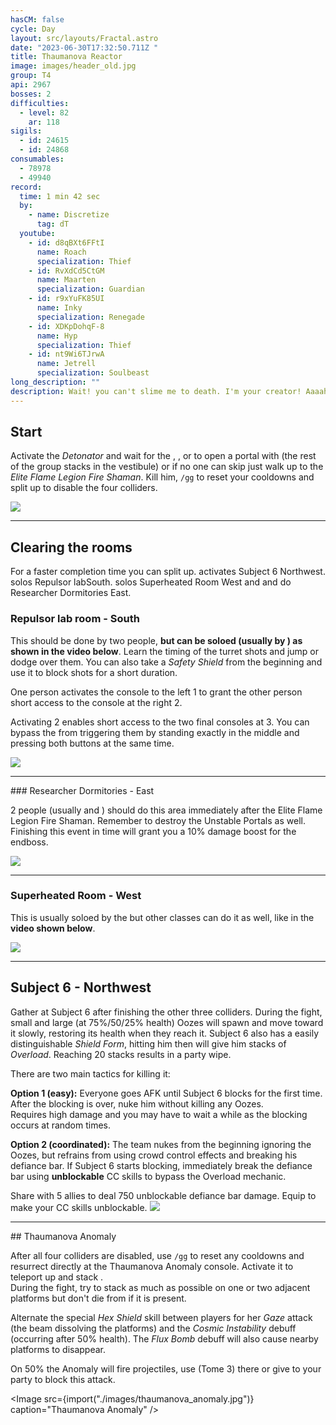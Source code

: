 ```yaml
---
hasCM: false
cycle: Day
layout: src/layouts/Fractal.astro
date: "2023-06-30T17:32:50.711Z "
title: Thaumanova Reactor
image: images/header_old.jpg
group: T4
api: 2967
bosses: 2
difficulties:
  - level: 82
    ar: 118
sigils:
  - id: 24615
  - id: 24868
consumables:
  - 78978
  - 49940
record:
  time: 1 min 42 sec
  by:
    - name: Discretize
      tag: dT
  youtube:
    - id: d8qBXt6FFtI
      name: Roach
      specialization: Thief
    - id: RvXdCd5CtGM
      name: Maarten
      specialization: Guardian
    - id: r9xYuFK85UI
      name: Inky
      specialization: Renegade
    - id: XDKpDohqF-8
      name: Hyp
      specialization: Thief
    - id: nt9Wi6TJrwA
      name: Jetrell
      specialization: Soulbeast
long_description: ""
description: Wait! you can't slime me to death. I'm your creator! Aaaah!
---
```


<Grid>
<GridItem xs="12" sm="8">

## Start

Activate the _Detonator_ and wait for the <Specialization name="Renegade"/>, <Specialization name="Weaver"/>, <Specialization name="Guardian"/> or <Specialization name="Daredevil"/> to open a portal with <Item id="78978"/> (the rest of the group stacks <Boon name="Might"/> in the vestibule) or if no one can skip just walk up to the _Elite Flame Legion Fire Shaman_. Kill him, `/gg` to reset your cooldowns and split up to disable the four colliders.

<Tabs>
<Tab specialization="Renegade">
<ProfessionVideo title="First skip" profession="Revenant" src="lEdoox14vME"/>
</Tab>

<Tab specialization="Weaver">
<ProfessionVideo title="First skip" profession="Weaver" timestamp="8" src="OjUvCp2h_04"/>
</Tab>

<Tab specialization="Guardian">
<ProfessionVideo title="First skip" profession="Guardian" timestamp="480" src="MmJTsOhdQeo"/>
</Tab>

<Tab specialization="Daredevil">
<ProfessionVideo title="First skip" profession="Thief" timestamp="217" src="Alpgs_GaZV0"/>
</Tab>
</Tabs>
</GridItem>

<GridItem xs="12" sm="4">
<Image src={import("./images/fire_shaman.jpg")} caption="The Elite Flame Legion Fire Shaman" />
</GridItem>

</Grid>

---

## Clearing the rooms

<Grid>
<GridItem xs="12" sm="12">

<Warning>
For a faster completion time you can split up. <Specialization name="Berserker"/> activates Subject 6 <Label>Northwest</Label>. <Specialization name="Guardian"/> solos Repulsor lab<Label>South</Label>. <Specialization name="Weaver"/> solos Superheated Room <Label>West</Label> and <Specialization name="Renegade"/> and <Specialization name="Soulbeast"/> do Researcher Dormitories <Label>East</Label>.
</Warning>
</GridItem>

<GridItem sm="6">

### Repulsor lab room - South

This should be done by two people, **but can be soloed (usually by <Specialization name="Guardian"/>) as shown in the video below**. Learn the timing of the turret shots and jump or dodge over them. You can also take a _Safety Shield_ from the beginning and use it to block shots for a short duration.

One person activates the console to the left <Label>1</Label> to grant the other person short access to the console at the right <Label>2</Label>.

Activating <Label>2</Label> enables short access to the two final consoles at <Label>3</Label>. You can bypass the <Condition name="Immobile"/> from triggering them by standing exactly in the middle and pressing both buttons at the same time.

<ProfessionVideo title="Repulsor lab solo (any class)" profession="Guardian" timestamp="545" src="MmJTsOhdQeo"/>
</GridItem>

<GridItem sm="6">
<Image src={import("./images/turret_room.jpg")} caption="Golems patrol in the turret room" />
</GridItem>
</Grid>

---

<Grid>
<GridItem sm="8">
### Researcher Dormitories - East

2 people (usually <Specialization name="Renegade"/> and <Specialization name="Soulbeast"/>) should do this area immediately after the Elite Flame Legion Fire Shaman. Remember to destroy the Unstable Portals as well. Finishing this event in time will grant you a 10% damage boost for the endboss.
</GridItem>

<GridItem sm="4">
<Image src={import("./images/researcher_dormitories.jpg")} caption="The Reasearcher Dormitories" />

<GifPlayer sourceId="thaumanova-reactor-kill-door" caption="Destroy the doors and portals"/>
</GridItem>
</Grid>

---

<Grid>
<GridItem sm="8">

### Superheated Room - West

This is usually soloed by the <Specialization name="Weaver"/> but other classes can do it as well, like in the **video shown below**.

<Tabs>
<Tab specialization="Renegade">
<ProfessionVideo title="Heatroom solo" profession="Renegade" timestamp="0" src="jfat_6yDqV4"/>
</Tab>

<Tab specialization="Weaver">
<ProfessionVideo title="Heatroom solo" profession="Weaver" timestamp="28" src="OjUvCp2h_04"/>
</Tab>

<Tab specialization="Guardian">
<ProfessionVideo title="Heatroom solo" profession="Guardian" timestamp="519" src="MmJTsOhdQeo"/>
</Tab>

<Tab specialization="Soulbeast">
<ProfessionVideo title="Heatroom solo" profession="Soulbeast" timestamp="152" src="3Zc_ZJqPD0s"/>
</Tab>

<Tab specialization="Berserker">
<ProfessionVideo title="Heatroom solo" profession="Berserker" timestamp="160" src="REnmbN7sZFQ"/>
</Tab>

<Tab specialization="Daredevil">
<ProfessionVideo title="Heatroom solo" profession="Daredevil" timestamp="241" src="Alpgs_GaZV0"/>
</Tab>
</Tabs>
</GridItem>

<GridItem sm="4">
<Image src={import("./images/superheated_room.jpg")} caption="Superheated Room" />
</GridItem>
</Grid>

---

<Grid>
<GridItem>

## Subject 6 - Northwest

Gather at Subject 6 after finishing the other three colliders. During the fight, small and large (at 75%/50/25% health) Oozes will spawn and move toward it slowly, restoring its health when they reach it. Subject 6 also has a easily distinguishable _Shield Form_, hitting him then will give him stacks of _Overload_. Reaching 20 stacks results in a party wipe.

There are two main tactics for killing it:

**Option 1 (easy):** Everyone goes AFK until Subject 6 blocks for the first time. After the blocking is over, nuke him without killing any Oozes.  
Requires high damage and you may have to wait a while as the blocking occurs at random times.

**Option 2 (coordinated):** The team nukes from the beginning ignoring the Oozes, but refrains from using crowd control effects and breaking his defiance bar. If Subject 6 starts blocking, immediately break the defiance bar using **unblockable** CC skills to bypass the Overload mechanic.

<Tabs>
<Tab specialization="Daredevil">
Share <Skill id="13132"/> with 5 allies to deal 750 unblockable defiance bar damage.
</Tab>

<Tab specialization="Berserker">
Equip <Skill id="14404"/> to make your CC skills unblockable.
</Tab>
</Tabs>
</GridItem>

<GridItem>
<Image src={import("./images/subject_6_block.jpg")} caption="Subject 6 in block mode" />

<GifPlayer sourceId="thaumanova-reactor-subject-six" caption="Do not attack Subject 6 while it is blocking"/>
</GridItem>
</Grid>

---

<Grid>
<GridItem sm="8">
## Thaumanova Anomaly

After all four colliders are disabled, use `/gg` to reset any cooldowns and resurrect directly at the Thaumanova Anomaly console. Activate it to teleport up and stack <Boon name="Might"/>.  
During the fight, try to stack as much as possible on one or two adjacent platforms but don't die from <Instability name="Social Awkwardness"/> if it is present.

Alternate the special _Hex Shield_ skill between players for her _Gaze_ attack (the beam dissolving the platforms) and the _Cosmic Instability_ debuff (occurring after 50% health). The _Flux Bomb_ debuff will also cause nearby platforms to disappear.
</GridItem>

<GridItem sm="4">
<Tabs>
<Tab specialization="guardian">
On 50% the Anomaly will fire projectiles, use <Skill name="Chapter 3: Valiant Bulwark"/> (Tome 3) there or give <Boon name="aegis"/> to your party to block this attack.
</Tab>
</Tabs>
</GridItem>
</Grid>

<Image src={import("./images/thaumanova_anomaly.jpg")} caption="Thaumanova Anomaly" />

